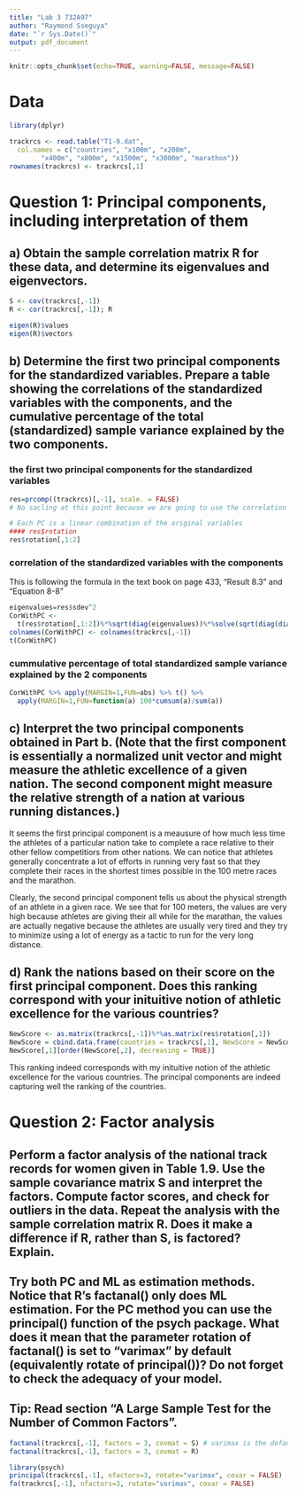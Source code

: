```yaml
---
title: "Lab 3 732A97"
author: "Raymond Sseguya"
date: "`r Sys.Date()`"
output: pdf_document
---
```


```r
knitr::opts_chunk$set(echo=TRUE, warning=FALSE, message=FALSE)
```

# Data
```r
library(dplyr)

trackrcs <- read.table("T1-9.dat",
  col.names = c("countries", "x100m", "x200m", 
        "x400m", "x800m", "x1500m", "x3000m", "marathon"))
rownames(trackrcs) <- trackrcs[,1]

```


# Question 1: Principal components, including interpretation of them

## a) Obtain the sample correlation matrix R for these data, and determine its eigenvalues and eigenvectors.
```r
S <- cov(trackrcs[,-1])
R <- cor(trackrcs[,-1]); R

eigen(R)$values
eigen(R)$vectors

```


## b) Determine the first two principal components for the standardized variables. Prepare a table showing the correlations of the standardized variables with the components, and the cumulative percentage of the total (standardized) sample variance explained by the two components.

### the first two principal components for the standardized variables
```r
res=prcomp((trackrcs)[,-1], scale. = FALSE)
# No sacling at this point because we are going to use the correlation matrix later

# Each PC is a linear combination of the original variables
#### res$rotation
res$rotation[,1:2]
```


\pagebreak

### correlation of the standardized variables with the components
This is following the formula in the text book on page 433, "Result 8.3" and "Equation 8-8"
```r
eigenvalues=res$sdev^2
CorWithPC <-
  t(res$rotation[,1:2])%*%sqrt(diag(eigenvalues))%*%solve(sqrt(diag(diag(S))))
colnames(CorWithPC) <- colnames(trackrcs[,-1])
t(CorWithPC)
```


### cummulative percentage of total standardized sample variance explained by the 2 components
```r
CorWithPC %>% apply(MARGIN=1,FUN=abs) %>% t() %>%
  apply(MARGIN=1,FUN=function(a) 100*cumsum(a)/sum(a))

```



\pagebreak

## c) Interpret the two principal components obtained in Part b. (Note that the first component is essentially a normalized unit vector and might measure the athletic excellence of a given nation. The second component might measure the relative strength of a nation at various running distances.)

It seems the first principal component is a meausure of how much less time the athletes of a particular nation take to complete a race relative to their other fellow competitiors from other nations. We can notice that athletes generally concentrate a lot of efforts in running very fast so that they complete their races in the shortest times possible in the 100 metre races and the marathon.

Clearly, the second principal component tells us about the physical strength of an athlete in a given race. We see that for 100 meters, the values are very high because athletes are giving their all while for the marathan, the values are actually negative because the athletes are usually very tired and they try to minimize using a lot of energy as a tactic to run for the very long distance.

\pagebreak

## d) Rank the nations based on their score on the first principal component. Does this ranking correspond with your inituitive notion of athletic excellence for the various countries?
```r
NewScore <- as.matrix(trackrcs[,-1])%*%as.matrix(res$rotation[,1])
NewScore = cbind.data.frame(countries = trackrcs[,1], NewScore = NewScore)
NewScore[,1][order(NewScore[,2], decreasing = TRUE)]

```
This ranking indeed corresponds with my inituitive notion of the athletic excellence for the various countries. The principal components are indeed capturing well the ranking of the countries.



\pagebreak


# Question 2: Factor analysis

## Perform a factor analysis of the national track records for women given in Table 1.9. Use the sample covariance matrix S and interpret the factors. Compute factor scores, and check for outliers in the data. Repeat the analysis with the sample correlation matrix R. Does it make a difference if R, rather than S, is factored? Explain.

## Try both PC and ML as estimation methods. Notice that R's factanal() only does ML estimation. For the PC method you can use the principal() function of the psych package. What does it mean that the parameter rotation of factanal() is set to "varimax" by default (equivalently rotate of principal())? Do not forget to check the adequacy of your model.

## Tip: Read section "A Large Sample Test for the Number of Common Factors".

```r
factanal(trackrcs[,-1], factors = 3, covmat = S) # varimax is the default
factanal(trackrcs[,-1], factors = 3, covmat = R)

library(psych)
principal(trackrcs[,-1], nfactors=3, rotate="varimax", covar = FALSE)
fa(trackrcs[,-1], nfactors=3, rotate="varimax", covar = FALSE)

```

